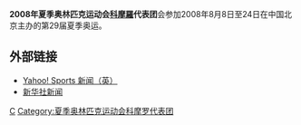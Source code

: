 {{Infobox Country Olympics
|games=2008年夏季
|NOC= COM
|competitors=
|sports=
|flagbearer=
|officials=
}}

'''2008年夏季奥林匹克运动会[[科摩羅|科摩羅]]代表团'''会参加2008年8月8日至24日在中国北京主办的第29届夏季奥运。

== 外部链接 ==
* [http://uk.eurosport.yahoo.com/25012008/58/cambodian-officials-outnumber-athletes.html Yahoo! Sports 新闻（英）]{{Wayback|url=http://uk.eurosport.yahoo.com/25012008/58/cambodian-officials-outnumber-athletes.html |date=20190822001626 }}
* [http://news.xinhuanet.com/english/2008-05/30/content_8282290.htm 新华社新闻]{{Wayback|url=http://news.xinhuanet.com/english/2008-05/30/content_8282290.htm |date=20160304051420 }}

{{NOCin2008SummerOlympics}}

[[Category:2008年夏季奧林匹克運動會代表團|C]]
[[Category:夏季奥林匹克运动会科摩罗代表团|Category:夏季奥林匹克运动会科摩罗代表团]]